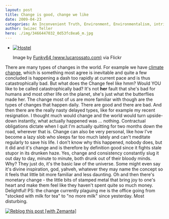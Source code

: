 ```yaml
---
layout: post
title: Change is good, change we like
date: 2009-04-23
categories: An Inconvenient Truth, Environment, Environmentalism, intrigues, life
author: Swizec Teller
hero: ./img/3466447032_0d53fc8ea6_m.jpg
---
```


-   [![Hostel](./img/3466447032_0d53fc8ea6_m.jpg "Hostel")](http://www.flickr.com/photos/22715327@N06/3466447032/)

    Image by [Funky64 (www.lucarossato.com)](http://www.flickr.com/photos/22715327@N06/3466447032/) via Flickr

There are many types of changes in the world. For example we have [climate change](http://en.wikipedia.org/wiki/An_Inconvenient_Truth "An Inconvenient Truth"), which is something most agree is inevitable and quite a few concluded is happening a dash too rapidly at current pace and is thus catastrophically bad. But what does the Change feel like hmm? Would YOU like to be called catastrophically bad? It's not **her** fault that she's bad for humans and most other life on the planet, she's just what the butterflies made her. The change most of us are more familiar with though are the types of changes that happen daily. There are good and there are bad. And then there are the really nasty delayed types, like for example my recent resignation. I thought much would change and the world would turn upside-down instantly, what actually happened was ... nothing. Contractual obligations dictate when I quit I'm actually quitting for two months down the road, wherever that is. Change can also be very personal, like how I've become a lazy slob who sleeps far too much lately and can't meditate regularly to save his life. I don't know why this happened, nobody does, but it did and it's change and is therefore by definition good since it fights stale stupor in its drunken haze. Yes, change and consistency constantly slug it out day to day, minute to minute, both drunk out of their bloody minds. Why? They just do, it's the basic law of the universe. Some might even say it's divine inspiration, god, yahveh, whatever they may name the concept so it feels that little bit more familiar and less daunting. Oh and then there's monetary change - the little bits of stamped metal that bring joy to one's heart and make them feel like they haven't spent quite so much money. Delightful! PS: the change currently plaguing me is the office going from "stocked with milk for tea" to "no more milk" since yesterday. Most disturbing.

[![Reblog this post \[with Zemanta\]](http://img.zemanta.com/reblog_e.png?x-id=1ce089ba-a331-4d48-a0a6-fd7c2f1931e6)](http://reblog.zemanta.com/zemified/1ce089ba-a331-4d48-a0a6-fd7c2f1931e6/ "Reblog this post \[with Zemanta]")
